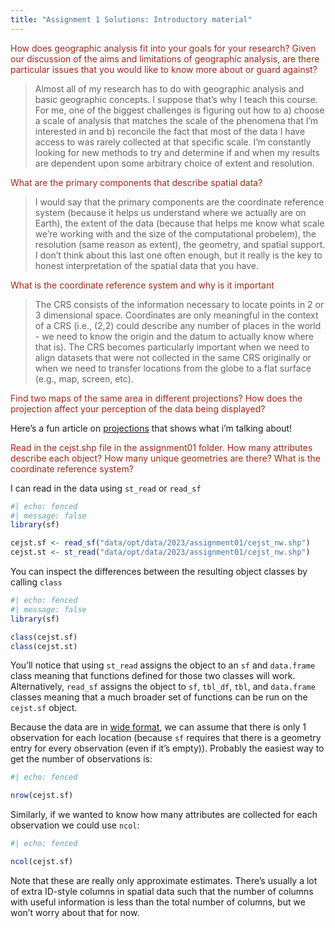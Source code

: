 ```yaml
---
title: "Assignment 1 Solutions: Introductory material"
---
```



<span style="color:#9F281A;">How does geographic analysis fit into your goals for your research? Given our discussion of the aims and limitations of geographic analysis, are there particular issues that you would like to know more about or guard against?</span>

>Almost all of my research has to do with geographic analysis and basic geographic concepts. I suppose that's why I teach this course. For me, one of the biggest challenges is figuring out how to a) choose a scale of analysis that matches the scale of the phenomena that I'm interested in and b) reconcile the fact that most of the data I have access to was rarely collected at that specific scale. I'm constantly looking for new methods to try and determine if and when my results are dependent upon some arbitrary choice of extent and resolution.

<span style="color:#9F281A;">What are the primary components that describe spatial data?</span>

>I would say that the primary components are the coordinate reference system (because it helps us understand where we actually are on Earth), the extent of the data (because that helps me know what scale we're working with and the size of the computational probelem), the resolution (same reason as extent), the geometry, and spatial support. I don't think about this last one often enough, but it really is the key to honest interpretation of the spatial data that you have. 

<span style="color:#9F281A;">What is the coordinate reference system and why is it important</span>

>The CRS consists of the information necessary to locate points in 2 or 3 dimensional space. Coordinates are only meaningful in the context of a CRS (i.e., (2,2) could describe any number of places in the world - we need to know the origin and the datum to actually know where that is). The CRS becomes particularly important when we need to align datasets that were not collected in the same CRS originally or when we need to transfer locations from the globe to a flat surface (e.g., map, screen, etc).

<span style="color:#9F281A;">Find two maps of the same area in different projections? How does the projection affect your perception of the data being displayed?</span>

Here's a fun article on [projections](https://www.nature.com/nature-index/news/data-visualisation-animated-map-mercater-projection-true-size-countries) that shows what i'm talking about!

<span style="color:#9F281A;">Read in the cejst.shp file in the assignment01 folder. How many attributes describe each object? How many unique geometries are there? What is the coordinate reference system?</span>

I can read in the data using `st_read` or `read_sf`

```r
#| echo: fenced
#| message: false
library(sf)

cejst.sf <- read_sf("data/opt/data/2023/assignment01/cejst_nw.shp")
cejst.st <- st_read("data/opt/data/2023/assignment01/cejst_nw.shp")

```

You can inspect the differences between the resulting object classes by calling `class`

```r
#| echo: fenced
#| message: false
library(sf)

class(cejst.sf)
class(cejst.st)

```

You'll notice that using `st_read` assigns the object to an `sf` and `data.frame` class meaning that functions defined for those two classes will work. Alternatively, `read_sf` assigns the object to `sf`, `tbl_df`, `tbl`, and `data.frame` classes meaning that a much broader set of functions can be run on the `cejst.sf` object.

Because the data are in [wide format](https://www.statology.org/long-vs-wide-data/), we can assume that there is only 1 observation for each location (because `sf` requires that there is a geometry entry for every observation (even if it's empty)). Probably the easiest way to get the number of observations is:

```r
#| echo: fenced

nrow(cejst.sf)

```

Similarly, if we wanted to know how many attributes are collected for each observation we could use `ncol`:

```r
#| echo: fenced

ncol(cejst.sf)

```

Note that these are really only approximate estimates. There's usually a lot of extra ID-style columns in spatial data such that the number of columns with useful information is less than the total number of columns, but we won't worry about that for now.